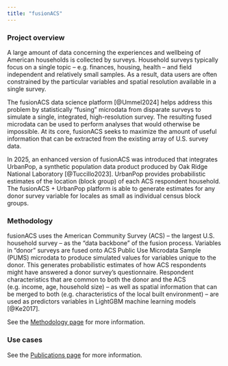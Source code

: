 ```yaml
---
title: "fusionACS"
---
```


### Project overview

A large amount of data concerning the experiences and wellbeing of American households is collected by surveys. Household surveys typically focus on a single topic -- e.g. finances, housing, health -- and field independent and relatively small samples. As a result, data users are often constrained by the particular variables and spatial resolution available in a single survey.

The fusionACS data science platform [@Ummel2024] helps address this problem by statistically "fusing" microdata from disparate surveys to simulate a single, integrated, high-resolution survey. The resulting fused microdata can be used to perform analyses that would otherwise be impossible. At its core, fusionACS seeks to maximize the amount of useful information that can be extracted from the existing array of U.S. survey data.

In 2025, an enhanced version of fusionACS was introduced that integrates UrbanPop, a synthetic population data product produced by Oak Ridge National Laboratory [@Tuccillo2023]. UrbanPop provides probabilistic estimates of the location (block group) of each ACS respondent household. The fusionACS + UrbanPop platform is able to generate estimates for any donor survey variable for locales as small as individual census block groups.

### Methodology

fusionACS uses the American Community Survey (ACS) – the largest U.S. household survey – as the “data backbone” of the fusion process. Variables in "donor" surveys are fused onto ACS Public Use Microdata Sample (PUMS) microdata to produce simulated values for variables unique to the donor. This generates probabilistic estimates of how ACS respondents might have answered a donor survey’s questionnaire. Respondent characteristics that are common to both the donor and the ACS (e.g. income, age, household size) – as well as spatial information that can be merged to both (e.g. characteristics of the local built environment) – are used as predictors variables in LightGBM machine learning models [@Ke2017].

See the [Methodology page](methodology.qmd) for more information.

<!-- ### Inputs -->

<!-- To do... -->

<!-- See the [Inputs page](inputs.qmd) for more information. -->

<!-- ### Outputs -->

<!-- To do... -->

<!-- See the [Outputs page](outputs.qmd) for more information. -->

### Use cases

See the [Publications page](publications.qmd) for more information.

